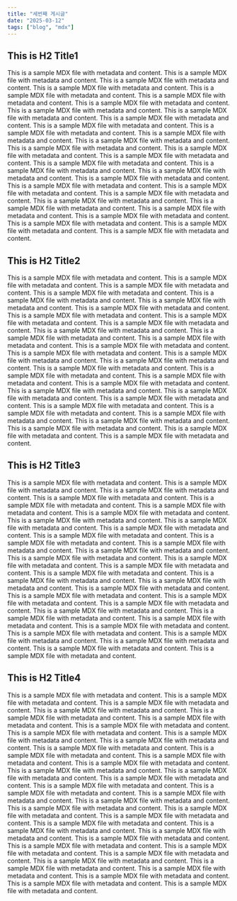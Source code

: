 ```yaml
---
title: "세번째 게시글"
date: "2025-03-12"
tags: ["blog", "mdx"]
---
```


## This is H2 Title1

This is a sample MDX file with metadata and content.
This is a sample MDX file with metadata and content.
This is a sample MDX file with metadata and content.
This is a sample MDX file with metadata and content.
This is a sample MDX file with metadata and content.
This is a sample MDX file with metadata and content.
This is a sample MDX file with metadata and content.
This is a sample MDX file with metadata and content.
This is a sample MDX file with metadata and content.
This is a sample MDX file with metadata and content.
This is a sample MDX file with metadata and content.
This is a sample MDX file with metadata and content.
This is a sample MDX file with metadata and content.
This is a sample MDX file with metadata and content.
This is a sample MDX file with metadata and content.
This is a sample MDX file with metadata and content.
This is a sample MDX file with metadata and content.
This is a sample MDX file with metadata and content.
This is a sample MDX file with metadata and content.
This is a sample MDX file with metadata and content.
This is a sample MDX file with metadata and content.
This is a sample MDX file with metadata and content.
This is a sample MDX file with metadata and content.
This is a sample MDX file with metadata and content.
This is a sample MDX file with metadata and content.
This is a sample MDX file with metadata and content.
This is a sample MDX file with metadata and content.
This is a sample MDX file with metadata and content.
This is a sample MDX file with metadata and content.
This is a sample MDX file with metadata and content.
This is a sample MDX file with metadata and content.

## This is H2 Title2

This is a sample MDX file with metadata and content.
This is a sample MDX file with metadata and content.
This is a sample MDX file with metadata and content.
This is a sample MDX file with metadata and content.
This is a sample MDX file with metadata and content.
This is a sample MDX file with metadata and content.
This is a sample MDX file with metadata and content.
This is a sample MDX file with metadata and content.
This is a sample MDX file with metadata and content.
This is a sample MDX file with metadata and content.
This is a sample MDX file with metadata and content.
This is a sample MDX file with metadata and content.
This is a sample MDX file with metadata and content.
This is a sample MDX file with metadata and content.
This is a sample MDX file with metadata and content.
This is a sample MDX file with metadata and content.
This is a sample MDX file with metadata and content.
This is a sample MDX file with metadata and content.
This is a sample MDX file with metadata and content.
This is a sample MDX file with metadata and content.
This is a sample MDX file with metadata and content.
This is a sample MDX file with metadata and content.
This is a sample MDX file with metadata and content.
This is a sample MDX file with metadata and content.
This is a sample MDX file with metadata and content.
This is a sample MDX file with metadata and content.
This is a sample MDX file with metadata and content.
This is a sample MDX file with metadata and content.
This is a sample MDX file with metadata and content.
This is a sample MDX file with metadata and content.
This is a sample MDX file with metadata and content.

## This is H2 Title3

This is a sample MDX file with metadata and content.
This is a sample MDX file with metadata and content.
This is a sample MDX file with metadata and content.
This is a sample MDX file with metadata and content.
This is a sample MDX file with metadata and content.
This is a sample MDX file with metadata and content.
This is a sample MDX file with metadata and content.
This is a sample MDX file with metadata and content.
This is a sample MDX file with metadata and content.
This is a sample MDX file with metadata and content.
This is a sample MDX file with metadata and content.
This is a sample MDX file with metadata and content.
This is a sample MDX file with metadata and content.
This is a sample MDX file with metadata and content.
This is a sample MDX file with metadata and content.
This is a sample MDX file with metadata and content.
This is a sample MDX file with metadata and content.
This is a sample MDX file with metadata and content.
This is a sample MDX file with metadata and content.
This is a sample MDX file with metadata and content.
This is a sample MDX file with metadata and content.
This is a sample MDX file with metadata and content.
This is a sample MDX file with metadata and content.
This is a sample MDX file with metadata and content.
This is a sample MDX file with metadata and content.
This is a sample MDX file with metadata and content.
This is a sample MDX file with metadata and content.
This is a sample MDX file with metadata and content.
This is a sample MDX file with metadata and content.
This is a sample MDX file with metadata and content.
This is a sample MDX file with metadata and content.
This is a sample MDX file with metadata and content.
This is a sample MDX file with metadata and content.

## This is H2 Title4

This is a sample MDX file with metadata and content.
This is a sample MDX file with metadata and content.
This is a sample MDX file with metadata and content.
This is a sample MDX file with metadata and content.
This is a sample MDX file with metadata and content.
This is a sample MDX file with metadata and content.
This is a sample MDX file with metadata and content.
This is a sample MDX file with metadata and content.
This is a sample MDX file with metadata and content.
This is a sample MDX file with metadata and content.
This is a sample MDX file with metadata and content.
This is a sample MDX file with metadata and content.
This is a sample MDX file with metadata and content.
This is a sample MDX file with metadata and content.
This is a sample MDX file with metadata and content.
This is a sample MDX file with metadata and content.
This is a sample MDX file with metadata and content.
This is a sample MDX file with metadata and content.
This is a sample MDX file with metadata and content.
This is a sample MDX file with metadata and content.
This is a sample MDX file with metadata and content.
This is a sample MDX file with metadata and content.
This is a sample MDX file with metadata and content.
This is a sample MDX file with metadata and content.
This is a sample MDX file with metadata and content.
This is a sample MDX file with metadata and content.
This is a sample MDX file with metadata and content.
This is a sample MDX file with metadata and content.
This is a sample MDX file with metadata and content.
This is a sample MDX file with metadata and content.
This is a sample MDX file with metadata and content.
This is a sample MDX file with metadata and content.
This is a sample MDX file with metadata and content.
This is a sample MDX file with metadata and content.
This is a sample MDX file with metadata and content.
This is a sample MDX file with metadata and content.
This is a sample MDX file with metadata and content.
